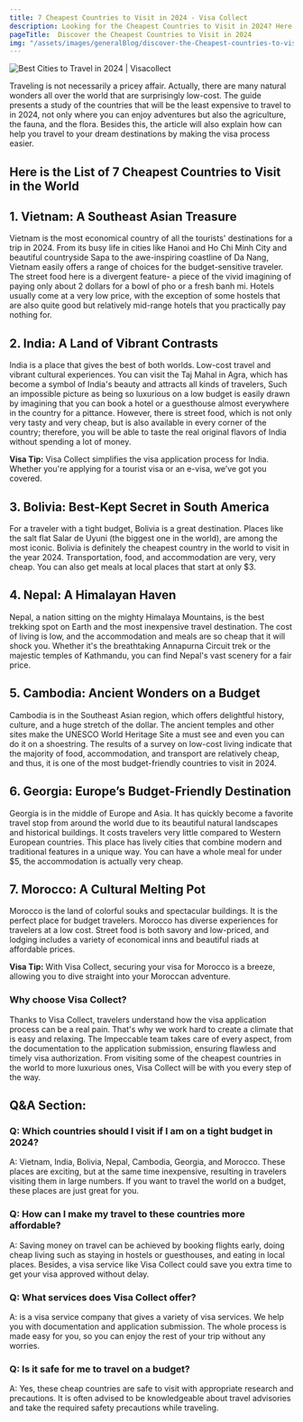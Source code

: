 ```yaml
---
title: 7 Cheapest Countries to Visit in 2024 - Visa Collect
description: Looking for the Cheapest Countries to Visit in 2024? Here are the list of the cheapest countries to visit from India without burning a while in your pocket by Visa Collect.
pageTitle:  Discover the Cheapest Countries to Visit in 2024
img: "/assets/images/generalBlog/discover-the-Cheapest-countries-to-visit-in-2024.webp"
---
```


<BlogContentHero className="mt-0">
    <img
        src="/assets/images/generalBlog/discover-the-Cheapest-countries-to-visit-in-2024.webp"
        alt="Best Cities to Travel in 2024 | Visacollect"
    />
</BlogContentHero>

Traveling is not necessarily a pricey affair. Actually, there are many natural wonders all over the world that are surprisingly low-cost. The guide presents a study of the countries that will be the least expensive to travel to in 2024, not only where you can enjoy adventures but also the agriculture, the fauna, and the flora. Besides this, the article will also explain how <LinkText href="/blog" text="Visa Collect"/> can help you travel to your dream destinations by making the visa process easier.

## Here is the List of 7 Cheapest Countries to Visit in the World

## 1. Vietnam: A Southeast Asian Treasure

Vietnam is the most economical country of all the tourists' destinations for a trip in 2024. From its busy life in cities like Hanoi and Ho Chi Minh City and beautiful countryside Sapa to the awe-inspiring coastline of Da Nang, Vietnam easily offers a range of choices for the budget-sensitive traveler. The street food here is a divergent feature- a piece of the vivid imagining of paying only about 2 dollars for a bowl of pho or a fresh banh mi. Hotels usually come at a very low price, with the exception of some hostels that are also quite good but relatively mid-range hotels that you practically pay nothing for. 

## 2. India: A Land of Vibrant Contrasts  

India is a place that gives the best of both worlds. Low-cost travel and vibrant cultural experiences. You can visit the Taj Mahal in Agra, which has become a symbol of India's beauty and attracts all kinds of travelers, Such an impossible picture as being so luxurious on a low budget is easily drawn by imagining that you can book a hotel or a guesthouse almost everywhere in the country for a pittance. However, there is street food, which is not only very tasty and very cheap, but is also available in every corner of the country; therefore, you will be able to taste the real original flavors of India without spending a lot of money.

**Visa Tip:** Visa Collect simplifies the visa application process for India. Whether you're applying for a tourist visa or an e-visa, we’ve got you covered.

## 3. Bolivia: Best-Kept Secret in South America

For a traveler with a tight budget, Bolivia is a great destination. Places like the salt flat Salar de Uyuni (the biggest one in the world), are among the most iconic. Bolivia is definitely the cheapest country in the world to visit in the year 2024. Transportation, food, and accommodation are very, very cheap. You can also get meals at local places that start at only $3.

## 4. Nepal: A Himalayan Haven

Nepal, a nation sitting on the mighty Himalaya Mountains, is the best trekking spot on Earth and the most inexpensive travel destination. The cost of living is low, and the accommodation and meals are so cheap that it will shock you. Whether it's the breathtaking Annapurna Circuit trek or the majestic temples of Kathmandu, you can find Nepal's vast scenery for a fair price.

## 5. Cambodia: Ancient Wonders on a Budget

Cambodia is in the Southeast Asian region, which offers delightful history, culture, and a huge stretch of the dollar. The ancient temples and other sites make the UNESCO World Heritage Site a must see and even you can do it on a shoestring. The results of a survey on low-cost living indicate that the majority of food, accommodation, and transport are relatively cheap, and thus, it is one of the most budget-friendly countries to visit in 2024.

## 6. Georgia: Europe’s Budget-Friendly Destination

Georgia is in the middle of Europe and Asia. It has quickly become a favorite travel stop from around the world due to its beautiful natural landscapes and historical buildings. It costs travelers very little compared to Western European countries. This place has lively cities that combine modern and traditional features in a unique way. You can have a whole meal for under $5, the accommodation is actually very cheap.

## 7. Morocco: A Cultural Melting Pot

Morocco is the land of colorful souks and spectacular buildings. It is the perfect place for budget travelers. Morocco has diverse experiences for travelers at a low cost. Street food is both savory and low-priced, and lodging includes a variety of economical inns and beautiful riads at affordable prices.

**Visa Tip:** With Visa Collect, securing your visa for Morocco is a breeze, allowing you to dive straight into your Moroccan adventure.

### Why choose Visa Collect?

Thanks to Visa Collect, travelers understand how the visa application process can be a real pain. That's why we work hard to create a climate that is easy and relaxing. The Impeccable team takes care of every aspect, from the documentation to the application submission, ensuring flawless and timely visa authorization. From visiting some of the cheapest countries in the world to more luxurious ones, Visa Collect will be with you every step of the way.

## Q&A Section:

### Q: Which countries should I visit if I am on a tight budget in 2024?

A: Vietnam, India, Bolivia, Nepal, Cambodia, Georgia, and Morocco. These places are exciting, but at the same time inexpensive, resulting in travelers visiting them in large numbers. If you want to travel the world on a budget, these places are just great for you.


### Q: How can I make my travel to these countries more affordable?

A: Saving money on travel can be achieved by booking flights early, doing cheap living such as staying in hostels or guesthouses, and eating in local places. Besides, a visa service like Visa Collect could save you extra time to get your visa approved without delay.

### Q: What services does Visa Collect offer?

A: <LinkText href="/" text="Visa Collect"/> is a visa service company that gives a variety of visa services. We help you with documentation and application submission. The whole process is made easy for you, so you can enjoy the rest of your trip without any worries.

### Q: Is it safe for me to travel on a budget?

A: Yes, these cheap countries are safe to visit with appropriate research and precautions. It is often advised to be knowledgeable about travel advisories and take the required safety precautions while traveling.








